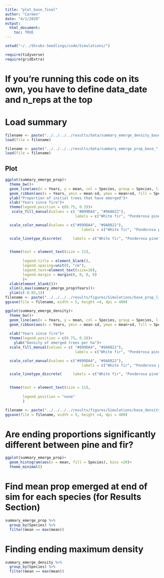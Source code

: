 ```yaml
---
title: "plot_base_final"
author: "Carmen"
date: "4/1/2020"
output: 
  html_document:
    toc: TRUE
---
```



```r
setwd("~/../Shrubs-Seedlings/code/Simulations/")
```

```r
require(tidyverse)
require(gridExtra)
```

# If you're running this code on its own, you have to define data_date and n_reps at the top

# Load summary
```r
filename <- paste("../../../../results/data/summary_emerge_density_base_", data_date,"_", n_reps, ".Rdata", sep = "")
load(file = filename)
```

```r
filename <- paste("../../../../results/data/summary_emerge_prop_base_", data_date,"_", n_reps, ".Rdata", sep = "")
load(file = filename)
```

## Plot 
```r
ggplot(summary_emerge_prop)+
  theme_bw()+
  geom_line(aes(x = Years, y = mean, col = Species, group = Species, linetype = Species), size = 1)+
  geom_ribbon(aes(x = Years, ymin = mean-sd, ymax = mean+sd, fill = Species, group = Species), alpha = .3)+
  ylab("Proportion of initial trees that have emerged")+
  xlab("Years since fire")+
  theme(legend.position = c(0.75, 0.3))+
   scale_fill_manual(values = c( "#899DA4", "#9A8822"), 
                                labels = c("White fir", "Ponderosa pine"))+

  scale_color_manual(values = c("#899DA4", "#9A8822"), 
                                   labels = c("White fir", "Ponderosa pine"))+

  scale_linetype_discrete(     labels = c("White fir", "Ponderosa pine"))+

  
  theme(text = element_text(size = 11), 
        
        legend.title = element_blank(),
        legend.spacing=unit(0, "cm"),
        legend.text=element_text(size=10),
        legend.margin = margin(0, 0, 0, 0)
        )+
  xlab(element_blank())+
  xlim(8,max(summary_emerge_prop$Years))+
  ylim(c(-0.05,1))
filename <- paste("../../../../results/figures/Simulations/base_prop_line_", data_date, "_", n_reps,".png", sep = "")
ggsave(file = filename, width = 5, height =4, dpi = 400)
```


```r
ggplot(summary_emerge_density)+
  theme_bw()+
  geom_line(aes(x = Years, y = mean, col = Species, group = Species, linetype = Species), size = 1)+
  geom_ribbon(aes(x = Years, ymin = mean-sd, ymax = mean+sd, fill = Species, group = Species), alpha = .3)+
  
  xlab("Years since fire")+
  theme(legend.position = c(0.75, 0.3))+
    ylab("Density of emerged trees per ha")+
  scale_fill_manual(values = c( "#899DA4", "#9A8822"), 
                                labels = c("White fir", "Ponderosa pine"))+

  scale_color_manual(values = c("#899DA4", "#9A8822"), 
                                   labels = c("White fir", "Ponderosa pine"))+

  scale_linetype_discrete(     labels = c("White fir", "Ponderosa pine"))+

  
  theme(text = element_text(size = 11), 
        
        legend.position = "none"
        )

filename <- paste("../../../../results/figures/Simulations/base_density_line_", data_date,"_", n_reps, ".png", sep = "")
ggsave(file = filename, width = 5, height =4, dpi = 400)
```


# Are ending proportions significantly different between pine and fir?
```r
ggplot(summary_emerge_prop)+
  geom_histogram(aes(x = mean, fill = Species), bins =20)+
  theme_minimal()
```

# Find mean prop emerged at end of sim for each species (for Results Section)
```r
summary_emerge_prop %>% 
  group_by(Species) %>% 
  filter(mean == max(mean))
```

# Finding ending maximum density
```r
summary_emerge_density %>% 
  group_by(Species) %>% 
  filter(mean == max(mean))
```
